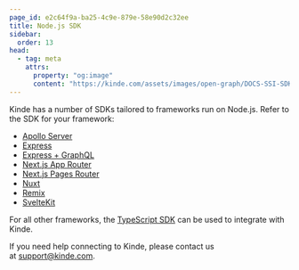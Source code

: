 ```yaml
---
page_id: e2c64f9a-ba25-4c9e-879e-58e90d2c32ee
title: Node.js SDK
sidebar:
  order: 13
head:
  - tag: meta
    attrs:
      property: "og:image"
      content: "https://kinde.com/assets/images/open-graph/DOCS-SSI-SDK_NodeJS.png"
---
```


Kinde has a number of SDKs tailored to frameworks run on Node.js. Refer to the SDK for your framework:

- [Apollo Server](/developer-tools/sdks/backend/apollo-graphql/)
- [Express](/developer-tools/sdks/backend/express-sdk/)
- [Express + GraphQL](/developer-tools/sdks/backend/node-express-graphql/)
- [Next.js App Router](/developer-tools/sdks/backend/nextjs-sdk/)
- [Next.js Pages Router](/developer-tools/sdks/backend/nextjs-prev-sdk/)
- [Nuxt](/developer-tools/sdks/backend/nuxt-module/)
- [Remix](/developer-tools/sdks/backend/remix-sdk/)
- [SvelteKit](/developer-tools/sdks/backend/sveltekit-sdk/)

For all other frameworks, the [TypeScript SDK](/developer-tools/sdks/backend/typescript-sdk/) can be used to integrate with Kinde.

If you need help connecting to Kinde, please contact us at [support@kinde.com](mailto:support@kinde.com).
